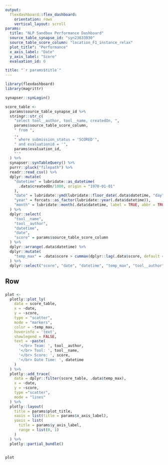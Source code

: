 ```yaml
---
output: 
  flexdashboard::flex_dashboard:
    orientation: rows
    vertical_layout: scroll
params:
  title: "NLP Sandbox Performance Dashboard"
  source_table_synapse_id: "syn23633030"
  source_table_score_column: "location_F1_instance_relax"
  plot_title": "Performance"
  x_axis_label: "Date"
  y_axis_label: "Score"
  evaluation_id: 0

title: "`r params$title`"
---
```


```r
library(flexdashboard)
library(magrittr)
```

```r
synapser::synLogin()

score_table <-
  params$source_table_synapse_id %>%
  stringr::str_c(
    "select tool__author, tool__name, createdOn, ",
    params$source_table_score_column,
    " from ", 
    ., 
    " where submission_status = 'SCORED'",
    " and evaluationid = '",
    params$evaluation_id,
    "'"
  ) %>%
  synapser::synTableQuery() %>%
  purrr::pluck("filepath") %>%
  readr::read_csv() %>%
  dplyr::mutate(
    "datetime" = lubridate::as_datetime(
      .data$createdOn/1000, origin = "1970-01-01"
    ),
    "date" = lubridate::ymd(lubridate::floor_date(.data$datetime, "day")),
    "year" = forcats::as_factor(lubridate::year(.data$datetime)),
    "month" = lubridate::month(.data$datetime, label = TRUE, abbr = TRUE)
  ) %>% 
  dplyr::select(
    "tool__name",
    "tool__author", 
    "datetime",
    "date",
    "score" = params$source_table_score_column
  ) %>% 
  dplyr::arrange(.data$datetime) %>% 
  dplyr::mutate(
    "temp_max" = .data$score > cummax(dplyr::lag(.data$score, default = 0))
  ) %>% 
  dplyr::select("score", "date", "datetime", "temp_max", "tool__author", "tool__name")

```



Row 
-----------------------------------------------------------------------

### 

```r

plot <-
  plotly::plot_ly(
    data = score_table,
    x = ~date,
    y = ~score,
    type = "scatter",
    mode = "markers",
    color = ~temp_max,
    hoverinfo = 'text',
    showlegend = FALSE,
    text = ~paste(
      '</br> Team: ', tool__author,
      '</br> Tool: ', tool__name,
      '</br> Score: ', score,
      '</br> Date Time: ', datetime
    )
  ) %>%
  plotly::add_trace(
    data = dplyr::filter(score_table, .data$temp_max),
    x = ~date,
    y = ~score,
    type ="scatter",
    mode = "lines"
  ) %>%
  plotly::layout(
    title = params$plot_title,
    xaxis = list(title = params$x_axis_label),
    yaxis = list(
      title = params$y_axis_label,
      range = list(0, 1)
    )
  ) %>% 
  plotly::partial_bundle()


plot


```
